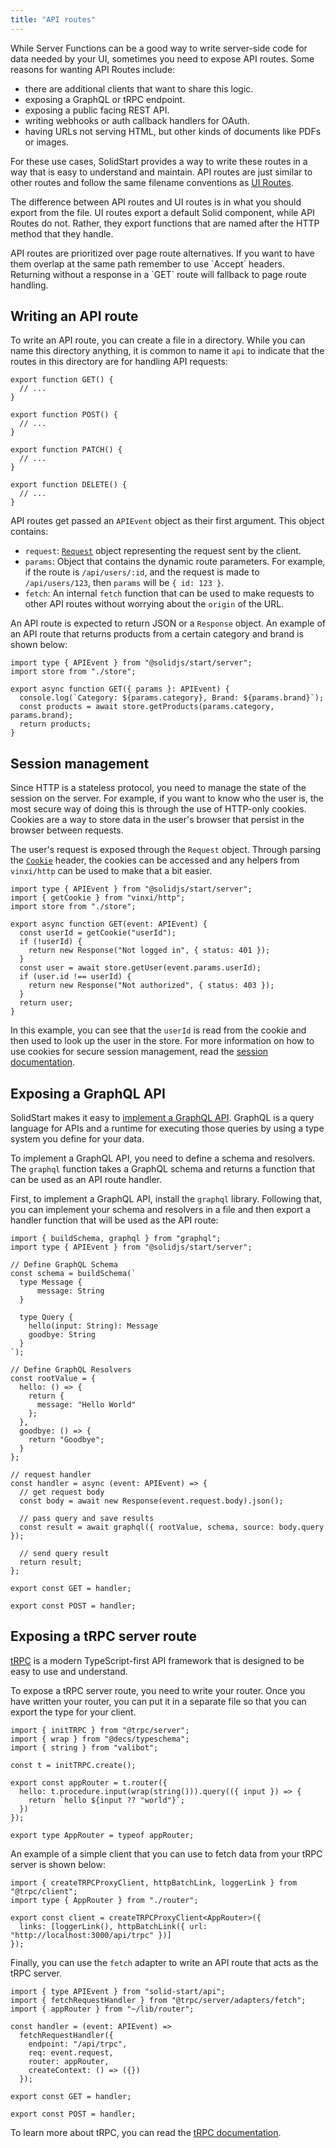 ```yaml
---
title: "API routes"
---
```


While Server Functions can be a good way to write server-side code for data needed by your UI, sometimes you need to expose API routes.
Some reasons for wanting API Routes include:
- there are additional clients that want to share this logic.
- exposing a GraphQL or tRPC endpoint.
- exposing a public facing REST API.
- writing webhooks or auth callback handlers for OAuth.
- having URLs not serving HTML, but other kinds of documents like PDFs or images.

For these use cases, SolidStart provides a way to write these routes in a way that is easy to understand and maintain. 
API routes are just similar to other routes and follow the same filename conventions as [UI Routes](/solid-start/building-your-application/routing).

The difference between API routes and UI routes is in what you should export from the file.
UI routes export a default Solid component, while API Routes do not. 
Rather, they export functions that are named after the HTTP method that they handle.

<Callout>
API routes are prioritized over page route alternatives.
If you want to have them overlap at the same path remember to use `Accept` headers.
Returning without a response in a `GET` route will fallback to page route handling.
</Callout>

## Writing an API route

To write an API route, you can create a file in a directory.
While you can name this directory anything, it is common to name it `api` to indicate that the routes in this directory are for handling API requests:

```tsx title="routes/api/test.ts"
export function GET() {
  // ...
}

export function POST() {
  // ...
}

export function PATCH() {
  // ...
}

export function DELETE() {
  // ...
}
```

API routes get passed an `APIEvent` object as their first argument. 
This object contains:
- `request`: [`Request`](https://developer.mozilla.org/en-US/docs/Web/API/Response) object representing the request sent by the client.
- `params`: Object that contains the dynamic route parameters. For example, if the route is `/api/users/:id`, and the request is made to `/api/users/123`, then `params` will be `{ id: 123 }`.
- `fetch`: An internal `fetch` function that can be used to make requests to other API routes without worrying about the `origin` of the URL.

An API route is expected to return JSON or a `Response` object. 
An example of an API route that returns products from a certain category and brand is shown below:

```tsx title="routes/api/product/[category]/brand-[brand].ts"
import type { APIEvent } from "@solidjs/start/server";
import store from "./store";
 
export async function GET({ params }: APIEvent) {
  console.log(`Category: ${params.category}, Brand: ${params.brand}`);
  const products = await store.getProducts(params.category, params.brand);
  return products;
}
```

## Session management

Since HTTP is a stateless protocol, you need to manage the state of the session on the server.
For example, if you want to know who the user is, the most secure way of doing this is through the use of HTTP-only cookies.
Cookies are a way to store data in the user's browser that persist in the browser between requests.

The user's request is exposed through the `Request` object.
Through parsing the [`Cookie`](https://developer.mozilla.org/en-US/docs/Web/HTTP/Headers/Cookie) header, the cookies can be accessed and any helpers from `vinxi/http` can be used to make that a bit easier.

```tsx
import type { APIEvent } from "@solidjs/start/server";
import { getCookie } from "vinxi/http";
import store from "./store";

export async function GET(event: APIEvent) {
  const userId = getCookie("userId");
  if (!userId) {
    return new Response("Not logged in", { status: 401 });
  }
  const user = await store.getUser(event.params.userId);
  if (user.id !== userId) {
    return new Response("Not authorized", { status: 403 });
  }
  return user;
}
```

In this example, you can see that the `userId` is read from the cookie and then used to look up the user in the store.
For more information on how to use cookies for secure session management, read the [session documentation](/solid-start/advanced/session).

## Exposing a GraphQL API

SolidStart makes it easy to [implement a GraphQL API](https://graphql.org/). 
GraphQL is a query language for APIs and a runtime for executing those queries by using a type system you define for your data.

To implement a GraphQL API, you need to define a schema and resolvers.
The `graphql` function takes a GraphQL schema and returns a function that can be used as an API route handler.

First, to implement a GraphQL API, install the `graphql` library.
Following that, you can implement your schema and resolvers in a file and then export a handler function that will be used as the API route:

```tsx title="routes/graphql.ts"
import { buildSchema, graphql } from "graphql";
import type { APIEvent } from "@solidjs/start/server";

// Define GraphQL Schema
const schema = buildSchema(`
  type Message {
      message: String
  }

  type Query {
    hello(input: String): Message
    goodbye: String
  }
`);

// Define GraphQL Resolvers
const rootValue = {
  hello: () => {
    return {
      message: "Hello World"
    };
  },
  goodbye: () => {
    return "Goodbye";
  }
};

// request handler
const handler = async (event: APIEvent) => {
  // get request body
  const body = await new Response(event.request.body).json();

  // pass query and save results
  const result = await graphql({ rootValue, schema, source: body.query });

  // send query result
  return result;
};

export const GET = handler;

export const POST = handler;
```

## Exposing a tRPC server route

[tRPC](https://trpc.io/) is a modern TypeScript-first API framework that is designed to be easy to use and understand.

To expose a tRPC server route, you need to write your router.
Once you have written your router, you can put it in a separate file so that you can export the type for your client.

```tsx title="lib/router.ts"
import { initTRPC } from "@trpc/server";
import { wrap } from "@decs/typeschema";
import { string } from "valibot";

const t = initTRPC.create();

export const appRouter = t.router({
  hello: t.procedure.input(wrap(string())).query(({ input }) => {
    return `hello ${input ?? "world"}`;
  })
});

export type AppRouter = typeof appRouter;
```

An example of a simple client that you can use to fetch data from your tRPC server is shown below:

```tsx title="lib/trpc.ts"
import { createTRPCProxyClient, httpBatchLink, loggerLink } from "@trpc/client";
import type { AppRouter } from "./router";

export const client = createTRPCProxyClient<AppRouter>({
  links: [loggerLink(), httpBatchLink({ url: "http://localhost:3000/api/trpc" })]
});
```

Finally, you can use the `fetch` adapter to write an API route that acts as the tRPC server.

```tsx title="routes/api/trpc/[trpc].ts"
import { type APIEvent } from "solid-start/api";
import { fetchRequestHandler } from "@trpc/server/adapters/fetch";
import { appRouter } from "~/lib/router";

const handler = (event: APIEvent) =>
  fetchRequestHandler({
    endpoint: "/api/trpc",
    req: event.request,
    router: appRouter,
    createContext: () => ({})
  });

export const GET = handler;

export const POST = handler;
```

To learn more about tRPC, you can read the [tRPC documentation](https://trpc.io/docs).

